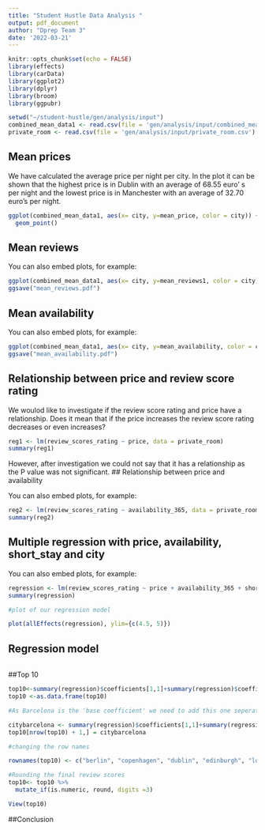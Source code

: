 ```yaml
---
title: "Student Hustle Data Analysis "
output: pdf_document
author: "Dprep Team 3"
date: '2022-03-21'
---
```


```r
knitr::opts_chunk$set(echo = FALSE)
library(effects)
library(carData)
library(ggplot2)
library(dplyr)
library(broom)
library(ggpubr)
```

```r
setwd("~/student-hustle/gen/analysis/input")
combined_mean_data1 <- read.csv(file = 'gen/analysis/input/combined_mean_data1.csv')
private_room <- read.csv(file = 'gen/analysis/input/private_room.csv')
```

## Mean prices

We have calculated the average price per night per city. In the plot it can be shown that the highest price is in Dublin with an average of 68.55 euro' s per night and the lowest price is in Manchester with an average of 32.70 euro's per night.

```r
ggplot(combined_mean_data1, aes(x= city, y=mean_price, color = city)) +
  geom_point() 
```

## Mean reviews

You can also embed plots, for example:

```r
ggplot(combined_mean_data1, aes(x= city, y=mean_reviews1, color = city)) +geom_point()
ggsave("mean_reviews.pdf")
```

## Mean availability

You can also embed plots, for example:

```r
ggplot(combined_mean_data1, aes(x= city, y=mean_availability, color = city)) +geom_point()
ggsave("mean_availability.pdf")
```

## Relationship between price and review score rating

We woulod like to investigate if the review score rating and price have a relationship. Does it mean that if the price increases the review score rating decreases or even increases?

```r
reg1 <- lm(review_scores_rating ~ price, data = private_room)
summary(reg1)
```
However, after investigation we could not say that it has a relationship as the P value was not significant. 
## Relationship between price and availability

You can also embed plots, for example:

```r
reg2 <- lm(review_scores_rating ~ availability_365, data = private_room)
summary(reg2)
```

## Multiple regression with price, availability, short_stay and city

You can also embed plots, for example:

```r
regression <- lm(review_scores_rating ~ price + availability_365 + short_stay +city, data=private_room)
summary(regression)

#plot of our regression model

plot(allEffects(regression), ylim={c(4.5, 5)})

```

## Regression model
```r

```

##Top 10 
```r
top10<-summary(regression)$coefficients[1,1]+summary(regression)$coefficients[2,1]*combined_mean_data1$mean_price[2:10]+summary(regression)$coefficients[3,1]*combined_mean_data1$mean_availability[2:10]+summary(regression)$coefficients[4,1]+summary(regression)$coefficients[5:13,1] 
top10 <-as.data.frame(top10)

#As Barcelona is the 'base coefficient' we need to add this one seperately

citybarcelona <- summary(regression)$coefficients[1,1]+summary(regression)$coefficients[2,1]*combined_mean_data1$mean_price[1]+summary(regression)$coefficients[3,1]*combined_mean_data1$mean_availability[1]+summary(regression)$coefficients[4,1] 
top10[nrow(top10) + 1,] = citybarcelona

#changing the row names

rownames(top10) <- c("berlin", "copenhagen", "dublin", "edinburgh", "london", "manchester", "munich", "paris", "vienna", "barcelona")

#Rounding the final review scores
top10<- top10 %>%
  mutate_if(is.numeric, round, digits =3)

View(top10)
```

##Conclusion

